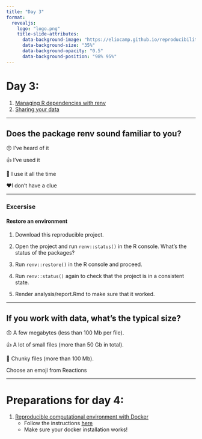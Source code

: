 ```yaml
---
title: "Day 3"
format: 
  revealjs:
    logo: "logo.png"
    title-slide-attributes:
      data-background-image: "https://eliocamp.github.io/reproducibility-with-r/sheep.svg"
      data-background-size: "35%"
      data-background-opacity: "0.5" 
      data-background-position: "98% 95%"
---
```


# Day 3:

1.  [Managing R dependencies with renv](/reproducibility-with-r/materials/day3/01-renv/)
2.  [Sharing your data](/reproducibility-with-r/materials/day3/02-data/)


---

## Does the package renv sound familiar to you? 

😯 I've heard of it

👍 I've used it

👏 I use it all the time

❤️I don't have a clue

---- 

### Excersise 

#### Restore an environment

1. Download this reproducible project.

2. Open the project and run `renv::status()` in the R console. What’s the status of the packages?

3. Run `renv::restore()` in the R console and proceed.

4. Run `renv::status()` again to check that the project is in a consistent state.

5. Render analysis/report.Rmd to make sure that it worked.

----

## If you work with data, what’s the typical size?


😯 A few megabytes (less than 100 Mb per file).

👍 A lot of small files (more than 50 Gb in total).

👏 Chunky files (more than 100 Mb).


Choose an emoji from Reactions

---

# Preparations for day 4:

1.  [Reproducible computational environment with Docker](/reproducibility-with-r/materials/day4/01-docker/)
    - Follow the instructions [here](https://docs.docker.com/get-docker/)
    - Make sure your docker installation works!


